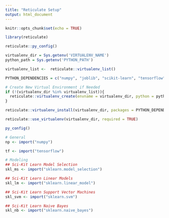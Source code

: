 ```yaml
---
title: "Reticulate Setup"
output: html_document
---
```


```r
knitr::opts_chunk$set(echo = TRUE)
```

```r
library(reticulate)
```

```r
reticulate::py_config()
```

```r
virtualenv_dir = Sys.getenv('VIRTUALENV_NAME')
python_path = Sys.getenv('PYTHON_PATH')

virtualenv_list <-  reticulate::virtualenv_list()

PYTHON_DEPENDENCIES = c("numpy", "joblib", "scikit-learn", "tensorflow")

# Create New Virtual Environment if Needed
if (!(virtualenv_dir %in% virtualenv_list)){
  reticulate::virtualenv_create(envname = virtualenv_dir, python = python_path)
}

reticulate::virtualenv_install(virtualenv_dir, packages = PYTHON_DEPENDENCIES, ignore_installed=TRUE)

reticulate::use_virtualenv(virtualenv_dir, required = TRUE)
```

```r
py_config()
```


```r
# General
np <- import("numpy")

tf <- import("tensorflow")

# Modeling
## Sci-Kit Learn Model Selection
skl_ms <- import("sklearn.model_selection")

## Sci-Kit Learn Linear Models
skl_lm <- import("sklearn.linear_model")

## Sci-Kit Learn Support Vector Machines 
skl_svm <- import("sklearn.svm")

## Sci-Kit Learn Naive Bayes 
skl_nb <- import("sklearn.naive_bayes")
```

